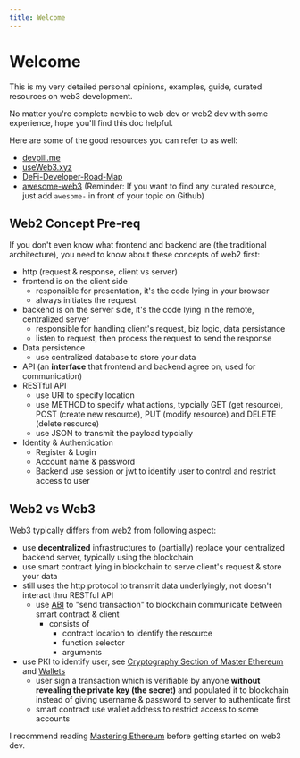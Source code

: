 ```yaml
---
title: Welcome
---
```


# Welcome

This is my very detailed personal opinions, examples, guide, curated resources on web3 development.

No matter you're complete newbie to web dev or web2 dev with some experience, hope you'll find this doc helpful.

Here are some of the good resources you can refer to as well:

- [devpill.me](https://www.devpill.me/)
- [useWeb3.xyz](https://www.useweb3.xyz/)
- [DeFi-Developer-Road-Map](https://github.com/OffcierCia/DeFi-Developer-Road-Map)
- [awesome-web3](https://github.com/ahmet/awesome-web3) (Reminder: If you want to find any curated resource, just add `awesome-` in front of your topic on Github)

## Web2 Concept Pre-req

If you don't even know what frontend and backend are (the traditional architecture),
you need to know about these concepts of web2 first:

- http (request & response, client vs server)
- frontend is on the client side
  - responsible for presentation, it's the code lying in your browser
  - always initiates the request
- backend is on the server side, it's the code lying in the remote, centralized server
  - responsible for handling client's request, biz logic, data persistance
  - listen to request, then process the request to send the response
- Data persistence
  - use centralized database to store your data
- API (an **interface** that frontend and backend agree on, used for communication)
- RESTful API
  - use URI to specify location
  - use METHOD to specify what actions,
    typcially GET (get resource), POST (create new resource), PUT (modify resource) and DELETE (delete resource)
  - use JSON to transmit the payload typcially
- Identity & Authentication
  - Register & Login
  - Account name & password
  - Backend use session or jwt to identify user to control and restrict access to user

## Web2 vs Web3

Web3 typically differs from web2 from following aspect:

- use **decentralized** infrastructures to (partially) replace your centralized
  backend server, typically using the blockchain
- use smart contract lying in blockchain to serve client's request & store your data
- still uses the http protocol to transmit data underlyingly, not doesn't interact thru RESTful API
  - use [ABI](https://docs.soliditylang.org/en/v0.5.3/abi-spec.html) to "send transaction" to blockchain
    communicate between smart contract & client
    - consists of
      - contract location to identify the resource
      - function selector
      - arguments
- use PKI to identify user, see
  [Cryptography Section of Master Ethereum](https://github.com/ethereumbook/ethereumbook/blob/develop/04keys-addresses.asciidoc)
  and [Wallets](https://github.com/ethereumbook/ethereumbook/blob/develop/05wallets.asciidoc)
  - user sign a transaction which is verifiable by anyone **without revealing the private key (the secret)**
    and populated it to blockchain instead of giving username & password to server to authenticate first
  - smart contract use wallet address to restrict access to some accounts

I recommend reading [Mastering Ethereum](https://github.com/ethereumbook/ethereumbook)
before getting started on web3 dev.
